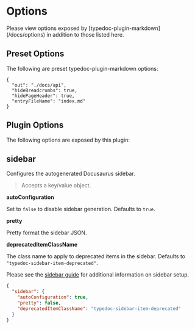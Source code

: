 
# Options

<Callout type="info">
  Please view options exposed by [typedoc-plugin-markdown](/docs/options) in
  addition to those listed here.
</Callout>

## Preset Options

The following are preset typedoc-plugin-markdown options:

```json"
{
  "out": "./docs/api",
  "hideBreadcrumbs": true,
  "hidePageHeader": true,
  "entryFileName": "index.md"
}
```

## Plugin Options

The following options are exposed by this plugin:

## sidebar

<Callout emoji="💡">Configures the autogenerated Docusaurus sidebar.</Callout>

> Accepts a key/value object.

**autoConfiguration**

Set to `false` to disable sidebar generation. Defaults to `true`.

**pretty**

Pretty format the sidebar JSON.

**deprecatedItemClassName**

The class name to apply to deprecated items in the sidebar. Defaults to `"typedoc-sidebar-item-deprecated"`.

Please see the [sidebar guide](https:/typedoc-plugin-markdown.org/plugins/docusaurus/sidebar) for additional information on sidebar setup.

```json filename="typedoc.json"
{
  "sidebar": {
    "autoConfiguration": true,
    "pretty": false,
    "deprecatedItemClassName": "typedoc-sidebar-item-deprecated"
  }
}
```
